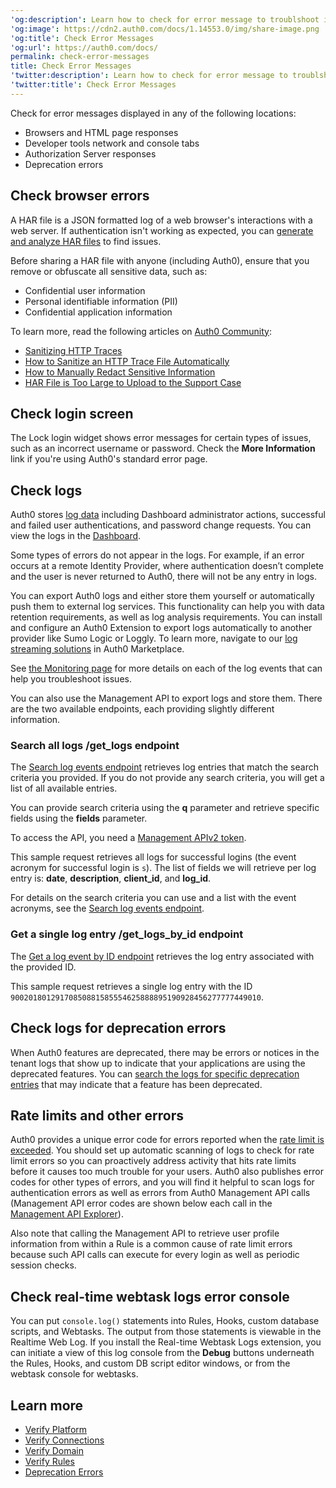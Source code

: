 ---
'og:description': Learn how to check for error message to troublshoot issues
'og:image': https://cdn2.auth0.com/docs/1.14553.0/img/share-image.png
'og:title': Check Error Messages
'og:url': https://auth0.com/docs/
permalink: check-error-messages
title: Check Error Messages
'twitter:description': Learn how to check for error message to troublshoot issues
'twitter:title': Check Error Messages
---
Check for error messages displayed in any of the following locations:

* Browsers and HTML page responses
* Developer tools network and console tabs
* <Tooltip tip="Authorization Server: Centralized server that contributes to defining the boundaries of a user’s access. For example, your authorization server can control the data, tasks, and features available to a user." cta="View Glossary" href="/docs/glossary?term=Authorization+Server">Authorization Server</Tooltip> responses
* Deprecation errors

## Check browser errors

A HAR file is a JSON formatted log of a web browser's interactions with a web server. If authentication isn't working as expected, you can [generate and analyze HAR files](/docs/troubleshoot/troubleshooting-tools/generate-and-analyze-har-files) to find issues.

<Warning>

Before sharing a HAR file with anyone (including Auth0), ensure that you remove or obfuscate all sensitive data, such as:

* Confidential user information
* Personal identifiable information (PII)
* Confidential application information

To learn more, read the following articles on [Auth0 Community](https://community.auth0.com):

* [Sanitizing HTTP Traces](https://community.auth0.com/t/sanitizing-http-traces/119488)
* [How to Sanitize an HTTP Trace File Automatically](https://community.auth0.com/t/how-to-sanitize-a-http-trace-file-automatically/120583)
* [How to Manually Redact Sensitive Information](https://community.auth0.com/t/how-to-manually-redact-sensitive-information/122554)
* [HAR File is Too Large to Upload to the Support Case](https://community.auth0.com/t/har-file-is-too-large-to-upload-to-the-support-case/122488)

</Warning>

## Check login screen

The Lock login widget shows error messages for certain types of issues, such as an incorrect username or password. Check the **More Information** link if you're using Auth0's standard error page.

## Check logs

Auth0 stores [log data](/docs/deploy-monitor/logs) including Dashboard administrator actions, successful and failed user authentications, and password change requests. You can view the logs in the [Dashboard](https://manage.auth0.com/#/logs).

Some types of errors do not appear in the logs. For example, if an error occurs at a remote <Tooltip tip="Identity Provider (IdP): Service that stores and manages digital identities." cta="View Glossary" href="/docs/glossary?term=Identity+Provider">Identity Provider</Tooltip>, where authentication doesn’t complete and the user is never returned to Auth0, there will not be any entry in logs.

You can export Auth0 logs and either store them yourself or automatically push them to external log services. This functionality can help you with data retention requirements, as well as log analysis requirements. You can install and configure an Auth0 Extension to export logs automatically to another provider like Sumo Logic or Loggly. To learn more, navigate to our [log streaming solutions](https://marketplace.auth0.com/features/log-streaming) in Auth0 Marketplace.

<Callout icon="file-lines" color="#0EA5E9" iconType="regular">

See [the Monitoring page](/docs/deploy-monitor/monitor) for more details on each of the log events that can help you troubleshoot issues.

</Callout>

You can also use the <Tooltip tip="Management API: A product to allow customers to perform administrative tasks." cta="View Glossary" href="/docs/glossary?term=Management+API">Management API</Tooltip> to export logs and store them. There are the two available endpoints, each providing slightly different information.

### Search all logs /get_logs endpoint

The [Search log events endpoint](https://auth0.com/docs/api/management/v2#!/Logs/get_logs) retrieves log entries that match the search criteria you provided. If you do not provide any search criteria, you will get a list of all available entries.

You can provide search criteria using the **q** parameter and retrieve specific fields using the **fields** parameter.

To access the API, you need a [Management APIv2 token](https://auth0.com/docs/api/management/v2/tokens).

This sample request retrieves all logs for successful logins (the event acronym for successful login is `s`). The list of fields we will retrieve per log entry is: **date**, **description**, **client_id**, and **log_id**.

For details on the search criteria you can use and a list with the event acronyms, see the [Search log events endpoint](https://auth0.com/docs/api/management/v2#!/Logs/get_logs).

### Get a single log entry /get_logs_by_id endpoint

The [Get a log event by ID endpoint](https://auth0.com/docs/api/management/v2#!/Logs/get_logs_by_id) retrieves the log entry associated with the provided ID.

This sample request retrieves a single log entry with the ID `90020180129170850881585554625888895190928456277777449010`.

## Check logs for deprecation errors

When Auth0 features are deprecated, there may be errors or notices in the tenant logs that show up to indicate that your applications are using the deprecated features. You can [search the logs for specific deprecation entries](/docs/troubleshoot/basic-issues/check-deprecation-errors) that may indicate that a feature has been deprecated.

## Rate limits and other errors

Auth0 provides a unique error code for errors reported when the [rate limit is exceeded](/docs/troubleshoot/customer-support/operational-policies/rate-limit-policy). You should set up automatic scanning of logs to check for rate limit errors so you can proactively address activity that hits rate limits before it causes too much trouble for your users. Auth0 also publishes error codes for other types of errors, and you will find it helpful to scan logs for authentication errors as well as errors from Auth0 Management API calls (Management API error codes are shown below each call in the [Management API Explorer](https://auth0.com/docs/api/management/v2)).

Also note that calling the Management API to retrieve user profile information from within a Rule is a common cause of rate limit errors because such API calls can execute for every login as well as periodic session checks.

## Check real-time webtask logs error console

You can put `console.log()` statements into Rules, Hooks, custom database scripts, and Webtasks. The output from those statements is viewable in the Realtime Web Log. If you install the Real-time Webtask Logs extension, you can initiate a view of this log console from the **Debug** buttons underneath the Rules, Hooks, and custom DB script editor windows, or from the webtask console for webtasks.

## Learn more

* [Verify Platform](/docs/troubleshoot/basic-issues/verify-platform)
* [Verify Connections](/docs/troubleshoot/basic-issues/verify-connections)
* [Verify Domain](/docs/troubleshoot/basic-issues/verify-domain)
* [Verify Rules](/docs/troubleshoot/basic-issues/verify-rules)
* [Deprecation Errors](/docs/troubleshoot/basic-issues/check-deprecation-errors)